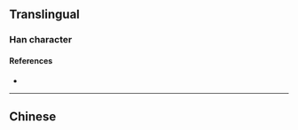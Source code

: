 {{character info/new}}
==Translingual==

===Han character===
{{Han char|rn=85|rad=水|as=15|sn=18|four=|canj=EJIM|ids=⿰氵韯}}

====References====
* {{Han ref|kx=0659.120|dkj=18608|hdz=31776.050|uh=7010|ud=28688}}

----

==Chinese==
{{zh-see|瀸|a}}